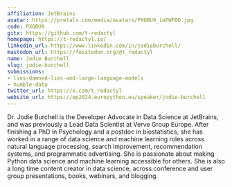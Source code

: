 ```yaml
---
affiliation: JetBrains
avatar: https://pretalx.com/media/avatars/PXQBU9_ioFWF0D.jpg
code: PXQBU9
gitx: https://github.com/t-redactyl
homepage: https://t-redactyl.io/
linkedin_url: https://www.linkedin.com/in/jodieburchell/
mastodon_url: https://fosstodon.org/@t_redactyl
name: Jodie Burchell
slug: jodie-burchell
submissions:
- lies-damned-lies-and-large-language-models
- humble-data
twitter_url: https://x.com/t_redactyl
website_url: https://ep2024.europython.eu/speaker/jodie-burchell
---
```


Dr. Jodie Burchell is the Developer Advocate in Data Science at JetBrains, and was previously a Lead Data Scientist at Verve Group Europe. After finishing a PhD in Psychology and a postdoc in biostatistics, she has worked in a range of data science and machine learning roles across natural language processing, search improvement, recommendation systems, and programmatic advertising. She is passionate about making Python data science and machine learning accessible for others. She is also a long time content creator in data science, across conference and user group presentations, books, webinars, and blogging.
